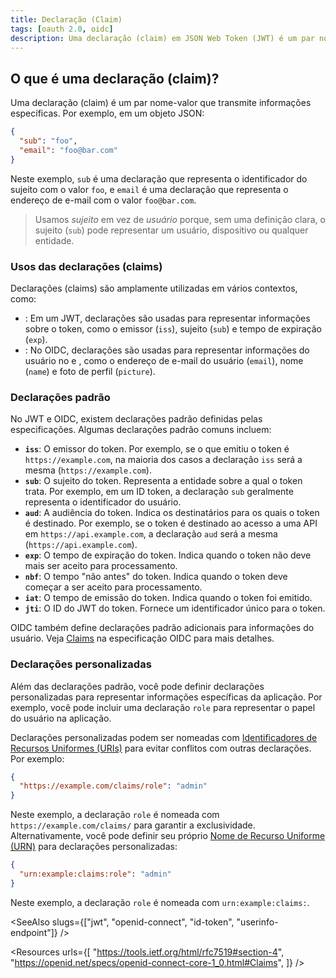 ```yaml
---
title: Declaração (Claim)
tags: [oauth 2.0, oidc]
description: Uma declaração (claim) em JSON Web Token (JWT) é um par nome-valor que transmite informações específicas. Em um contexto mais amplo, uma declaração pode ser qualquer par nome-valor que representa informações.
---
```


## O que é uma declaração (claim)?

Uma declaração (claim) é um par nome-valor que transmite informações específicas. Por exemplo, em um objeto JSON:

```json
{
  "sub": "foo",
  "email": "foo@bar.com"
}
```

Neste exemplo, `sub` é uma declaração que representa o identificador do sujeito com o valor `foo`, e `email` é uma declaração que representa o endereço de e-mail com o valor `foo@bar.com`.

> Usamos *sujeito* em vez de *usuário* porque, sem uma definição clara, o sujeito (`sub`) pode representar um usuário, dispositivo ou qualquer entidade.

### Usos das declarações (claims)

Declarações (claims) são amplamente utilizadas em vários contextos, como:

- <Ref slug="jwt" />: Em um JWT, declarações são usadas para representar informações sobre o token, como o emissor (`iss`), sujeito (`sub`) e tempo de expiração (`exp`).
- <Ref slug="openid-connect" />: No OIDC, declarações são usadas para representar informações do usuário no <Ref slug="id-token" /> e <Ref slug="userinfo-endpoint" />, como o endereço de e-mail do usuário (`email`), nome (`name`) e foto de perfil (`picture`).

### Declarações padrão

No JWT e OIDC, existem declarações padrão definidas pelas especificações. Algumas declarações padrão comuns incluem:

- **`iss`**: O emissor do token. Por exemplo, se o <Ref slug="authorization-server" /> que emitiu o token é `https://example.com`, na maioria dos casos a declaração `iss` será a mesma (`https://example.com`).
- **`sub`**: O sujeito do token. Representa a entidade sobre a qual o token trata. Por exemplo, em um ID token, a declaração `sub` geralmente representa o identificador do usuário.
- **`aud`**: A audiência do token. Indica os destinatários para os quais o token é destinado. Por exemplo, se o token é destinado ao acesso a uma API em `https://api.example.com`, a declaração `aud` será a mesma (`https://api.example.com`).
- **`exp`**: O tempo de expiração do token. Indica quando o token não deve mais ser aceito para processamento.
- **`nbf`**: O tempo "não antes" do token. Indica quando o token deve começar a ser aceito para processamento.
- **`iat`**: O tempo de emissão do token. Indica quando o token foi emitido.
- **`jti`**: O ID do JWT do token. Fornece um identificador único para o token.

OIDC também define declarações padrão adicionais para informações do usuário. Veja [Claims](https://openid.net/specs/openid-connect-core-1_0.html#Claims) na especificação OIDC para mais detalhes.

### Declarações personalizadas

Além das declarações padrão, você pode definir declarações personalizadas para representar informações específicas da aplicação. Por exemplo, você pode incluir uma declaração `role` para representar o papel do usuário na aplicação.

Declarações personalizadas podem ser nomeadas com [Identificadores de Recursos Uniformes (URIs)](https://blog.logto.io/unveiling-uri-url-and-urn) para evitar conflitos com outras declarações. Por exemplo:

```json
{
  "https://example.com/claims/role": "admin"
}
```

Neste exemplo, a declaração `role` é nomeada com `https://example.com/claims/` para garantir a exclusividade. Alternativamente, você pode definir seu próprio [Nome de Recurso Uniforme (URN)](https://blog.logto.io/unveiling-uri-url-and-urn) para declarações personalizadas:

```json
{
  "urn:example:claims:role": "admin"
}
```

Neste exemplo, a declaração `role` é nomeada com `urn:example:claims:`.

<SeeAlso slugs={["jwt", "openid-connect", "id-token", "userinfo-endpoint"]} />

<Resources
  urls={[
    "https://tools.ietf.org/html/rfc7519#section-4",
    "https://openid.net/specs/openid-connect-core-1_0.html#Claims",
  ]}
/>
